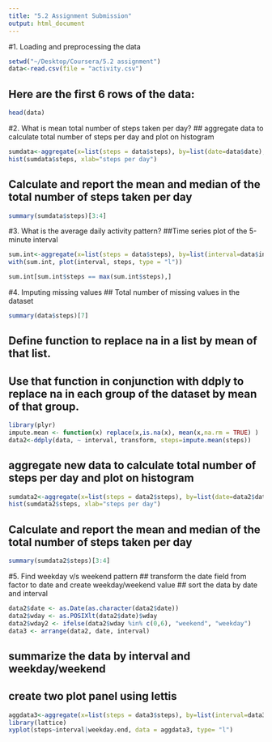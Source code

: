 ```yaml
---
title: "5.2 Assignment Submission"
output: html_document
---
```


#1. Loading and preprocessing the data

```r
setwd("~/Desktop/Coursera/5.2 assignment")
data<-read.csv(file = "activity.csv")
```

## Here are the first 6 rows of the data: 

```r
head(data)
```

#2. What is mean total number of steps taken per day?
## aggregate data to calculate total number of steps per day and plot on histogram
```r

sumdata<-aggregate(x=list(steps = data$steps), by=list(date=data$date), FUN=sum, na.rm=TRUE)
hist(sumdata$steps, xlab="steps per day")

```

## Calculate and report the mean and median of the total number of steps taken per day
```r
summary(sumdata$steps)[3:4]
```

#3. What is the average daily activity pattern?
##Time series plot of the 5-minute interval

```r

sum.int<-aggregate(x=list(steps = data$steps), by=list(interval=data$interval), FUN=mean, na.rm=TRUE)
with(sum.int, plot(interval, steps, type = "l"))

sum.int[sum.int$steps == max(sum.int$steps),]
```

#4. Imputing missing values
## Total number of missing values in the dataset

```r
summary(data$steps)[7]
```
## Define function to replace na in a list by mean of that list.
## Use that function in conjunction with ddply to replace na in each group of the dataset by mean of that group.

```r
library(plyr)
impute.mean <- function(x) replace(x,is.na(x), mean(x,na.rm = TRUE) )
data2<-ddply(data, ~ interval, transform, steps=impute.mean(steps))
```

## aggregate new data to calculate total number of steps per day and plot on histogram
```r

sumdata2<-aggregate(x=list(steps = data2$steps), by=list(date=data2$date), FUN=sum, na.rm=TRUE)
hist(sumdata2$steps, xlab="steps per day")

```
## Calculate and report the mean and median of the total number of steps taken per day
```r
summary(sumdata2$steps)[3:4]
```
#5. Find weekday v/s weekend pattern
## transform the date field from factor to date and create weekday/weekend value
## sort the data by date and interval

```r
data2$date <- as.Date(as.character(data2$date))
data2$wday <- as.POSIXlt(data2$date)$wday
data2$wday2 <- ifelse(data2$wday %in% c(0,6), "weekend", "weekday")
data3 <- arrange(data2, date, interval)  
```

## summarize the data by interval and weekday/weekend
## create two plot panel using lettis
```r
aggdata3<-aggregate(x=list(steps = data3$steps), by=list(interval=data3$interval,weekday.end=data3$wday2),FUN=mean)
library(lattice)
xyplot(steps~interval|weekday.end, data = aggdata3, type= "l")
```
